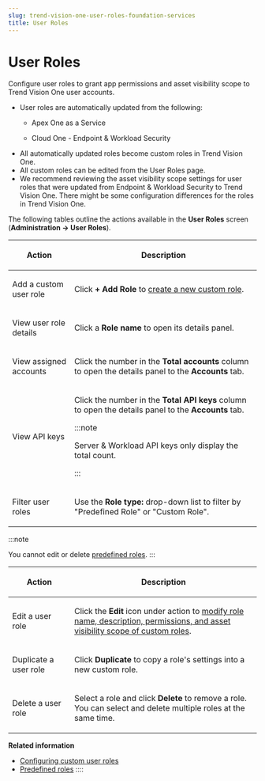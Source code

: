 ```yaml
---
slug: trend-vision-one-user-roles-foundation-services
title: User Roles
---
```

# User Roles

Configure user roles to grant app permissions and asset visibility scope to Trend Vision One user accounts.

- User roles are automatically updated from the following:
  - Apex One as a Service

  - Cloud One - Endpoint & Workload Security
- All automatically updated roles become custom roles in Trend Vision One.
- All custom roles can be edited from the User Roles page.
- We recommend reviewing the asset visibility scope settings for user roles that were updated from Endpoint & Workload Security to Trend Vision One. There might be some configuration differences for the roles in Trend Vision One.

The following tables outline the actions available in the **User Roles** screen (**Administration → User Roles**).

<table>
<colgroup>
<col style="width: 25%" />
<col style="width: 75%" />
</colgroup>
<thead>
<tr>
<th><p>Action</p></th>
<th><p>Description</p></th>
</tr>
</thead>
<tbody>
<tr>
<td><p>Add a custom user role</p></td>
<td><p>Click <strong>+ Add Role</strong> to <a href="trend-vision-one-custom-user-roles-trend-vision-one">create a new custom role</a>.</p></td>
</tr>
<tr>
<td><p>View user role details</p></td>
<td><p>Click a <strong>Role name</strong> to open its details panel.</p></td>
</tr>
<tr>
<td><p>View assigned accounts</p></td>
<td><p>Click the number in the <strong>Total accounts</strong> column to open the details panel to the <strong>Accounts</strong> tab.</p></td>
</tr>
<tr>
<td><p>View API keys</p></td>
<td><p>Click the number in the <strong>Total API keys</strong> column to open the details panel to the <strong>Accounts</strong> tab.</p>


:::note

<p>Server &amp; Workload API keys only display the total count.</p>


:::

</td>
</tr>
<tr>
<td><p>Filter user roles</p></td>
<td><p>Use the <strong>Role type:</strong> drop-down list to filter by "Predefined Role" or "Custom Role".</p></td>
</tr>
</tbody>
</table>

:::note

You cannot edit or delete [predefined roles](predefined-roles-trend-vision-one.mdx).
:::

<table>
<colgroup>
<col style="width: 25%" />
<col style="width: 75%" />
</colgroup>
<thead>
<tr>
<th><p>Action</p></th>
<th><p>Description</p></th>
</tr>
</thead>
<tbody>
<tr>
<td><p>Edit a user role</p></td>
<td><p>Click the <strong>Edit</strong> icon under action to <a href="trend-vision-one-custom-user-roles-trend-vision-one">modify role name, description, permissions, and asset visibility scope of custom roles</a>.</p></td>
</tr>
<tr>
<td><p>Duplicate a user role</p></td>
<td><p>Click <strong>Duplicate</strong> to copy a role's settings into a new custom role.</p></td>
</tr>
<tr>
<td><p>Delete a user role</p></td>
<td><p>Select a role and click <strong>Delete</strong> to remove a role. You can select and delete multiple roles at the same time.</p></td>
</tr>
</tbody>
</table>

**Related information**

- [Configuring custom user roles](custom-user-roles-trend-vision-one.md "Add or edit a custom user role to grant custom app permissions and scope to Trend Vision One user accounts.")
- [Predefined roles](predefined-roles-trend-vision-one.md "View the built-in permissions for predefined roles and the Trend Vision One user accounts the role has been assigned to.")
::::
